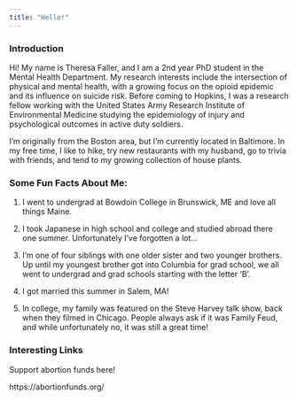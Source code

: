 ---
title: "Hello!"
---



### Introduction

Hi!  My name is Theresa Faller, and I am a 2nd year PhD student in the Mental Health Department.  My research interests include the intersection of physical and mental health, with a growing focus on the opioid epidemic and its influence on suicide risk.  Before coming to Hopkins, I was a research fellow working with the United States Army Research Institute of Environmental Medicine studying the epidemiology of injury and psychological outcomes in active duty soldiers.  

I'm originally from the Boston area, but I'm currently located in Baltimore.  In my free time, I like to hike, try new restaurants with my husband, go to trivia with friends, and tend to my growing collection of house plants.



### Some Fun Facts About Me:

1. I went to undergrad at Bowdoin College in Brunswick, ME and love all things Maine.

2. I took Japanese in high school and college and studied abroad there one summer.  Unfortunately I've forgotten a lot...

3. I'm one of four siblings with one older sister and two younger brothers.  Up until my youngest brother got into Columbia for grad school, we all went to undergrad and grad schools starting with the letter 'B'.

4. I got married this summer in Salem, MA!

5. In college, my family was featured on the Steve Harvey talk show, back when they filmed in Chicago.  People always ask if it was Family Feud, and while unfortunately no, it was still a great time!



### Interesting Links
Support abortion funds here!

https://abortionfunds.org/